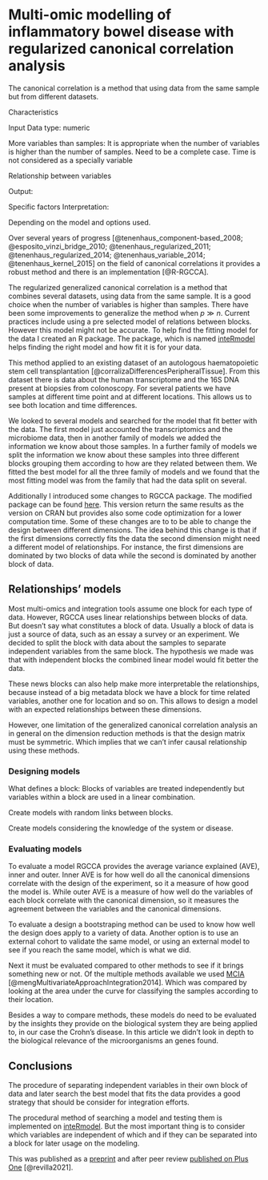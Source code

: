 # Multi-omic modelling of inflammatory bowel disease with regularized canonical correlation analysis

The canonical correlation is a method that using data from the same sample but from different datasets.

Characteristics

Input Data type: numeric

More variables than samples: It is appropriate when the number of variables is higher than the number of samples.
Need to be a complete case.
Time is not considered as a specially variable

Relationship between variables

Output:

Specific factors Interpretation:

Depending on the model and options used.

Over several years of progress [@tenenhaus_component-based_2008; @esposito_vinzi_bridge_2010; @tenenhaus_regularized_2011; @tenenhaus_regularized_2014; @tenenhaus_variable_2014; @tenenhaus_kernel_2015] on the field of canonical correlations it provides a robust method and there is an implementation [@R-RGCCA].

The regularized generalized canonical correlation is a method that combines several datasets, using data from the same sample.
It is a good choice when the number of variables is higher than samples.
There have been some improvements to generalize the method when $p \gg n$.
Current practices include using a pre selected model of relations between blocks.
However this model might not be accurate.
To help find the fitting model for the data I created an R package.
The package, which is named [inteRmodel](https://llrs.github.io/inteRmodel/) helps finding the right model and how fit it is for your data.

This method applied to an existing dataset of an autologous haematopoietic stem cell transplantation [@corralizaDifferencesPeripheralTissue].
From this dataset there is data about the human transcriptome and the 16S DNA present at biopsies from colonoscopy.
For several patients we have samples at different time point and at different locations.
This allows us to see both location and time differences.

We looked to several models and searched for the model that fit better with the data.
The first model just accounted the transcriptomics and the microbiome data, then in another family of models we added the information we know about those samples.
In a further family of models we split the information we know about these samples into three different blocks grouping them according to how are they related between them.
We fitted the best model for all the three family of models and we found that the most fitting model was from the family that had the data split on several.

Additionally I introduced some changes to RGCCA package.
The modified package can be found [here](https://github.com/llrs/RGCCA/).
This version return the same results as the version on CRAN but provides also some code optimization for a lower computation time.
Some of these changes are to to be able to change the design between different dimensions.
The idea behind this change is that if the first dimensions correctly fits the data the second dimension might need a different model of relationships.
For instance, the first dimensions are dominated by two blocks of data while the second is dominated by another block of data.

## Relationships' models

Most multi-omics and integration tools assume one block for each type of data.
However, RGCCA uses linear relationships between blocks of data.
But doesn't say what constitutes a block of data.
Usually a block of data is just a source of data, such as an essay a survey or an experiment.
We decided to split the block with data about the samples to separate independent variables from the same block.
The hypothesis we made was that with independent blocks the combined linear model would fit better the data.

These news blocks can also help make more interpretable the relationships, because instead of a big metadata block we have a block for time related variables, another one for location and so on.
This allows to design a model with an expected relationships between these dimensions.

However, one limitation of the generalized canonical correlation analysis an in general on the dimension reduction methods is that the design matrix must be symmetric.
Which implies that we can't infer causal relationship using these methods.

### Designing models

What defines a block: Blocks of variables are treated independently but variables within a block are used in a linear combination.

Create models with random links between blocks.

Create models considering the knowledge of the system or disease.

### Evaluating models

To evaluate a model RGCCA provides the average variance explained (AVE), inner and outer.
Inner AVE is for how well do all the canonical dimensions correlate with the design of the experiment, so it a measure of how good the model is.
While outer AVE is a measure of how well do the variables of each block correlate with the canonical dimension, so it measures the agreement between the variables and the canonical dimensions.

To evaluate a design a bootstraping method can be used to know how well the design does apply to a variety of data.
Another option is to use an external cohort to validate the same model, or using an external model to see if you reach the same model, which is what we did.

Next it must be evaluated compared to other methods to see if it brings something new or not.
Of the multiple methods available we used [MCIA](https://bioconductor.org/packages/omicade4 "Omicade4") [@mengMultivariateApproachIntegration2014].
Which was compared by looking at the area under the curve for classifying the samples according to their location.

Besides a way to compare methods, these models do need to be evaluated by the insights they provide on the biological system they are being applied to, in our case the Crohn's disease.
In this article we didn't look in depth to the biological relevance of the microorganisms an genes found.

## Conclusions

The procedure of separating independent variables in their own block of data and later search the best model that fits the data provides a good strategy that should be consider for integration efforts.

The procedural method of searching a model and testing them is implemented on [inteRmodel](https://llrs.github.io/inteRmodel/ "inteRmodel").
But the most important thing is to consider which variables are independent of which and if they can be separated into a block for later usage on the modeling.

This was published as a [preprint](https://www.medrxiv.org/content/10.1101/2020.04.16.20031492v1) and after peer review [published on Plus One](https://journals.plos.org/plosone/article?id=10.1371/journal.pone.0246367 "Multi-omic modelling of inflammatory bowel disease with regularized canonical correlation analysis") [@revilla2021].
